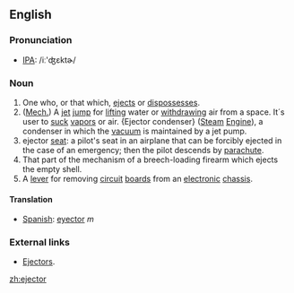 ==English==
===Pronunciation===
* [[IPA]]: /iː'ʤɛktɚ/

===Noun===
# One who, or that which, [[eject]]s or [[dispossess]]es.
# ([[Mech.]]) A [[jet]] [[jump]] for [[lift]]ing water or [[withdraw]]ing air from a space. It´s user to [[suck]] [[vapor]]s or air. {Ejector condenser} ([[Steam]] [[Engine]]), a condenser in which the [[vacuum]] is maintained by a jet pump. 
#ejector [[seat]]: a pilot's seat in an airplane that can be forcibly ejected          in the case of an emergency; then the pilot descends by [[parachute]].
# That part of the mechanism of a breech-loading firearm which ejects the empty shell.
# A [[lever]] for removing [[circuit]] [[board]]s from an [[electronic]] [[chassis]].

====Translation====
*[[Spanish]]: [[eyector]] ''m''

===External links===
*[http://www.steamjenny.com/fans/portejectmodels.html Ejectors].

[[zh:ejector]]